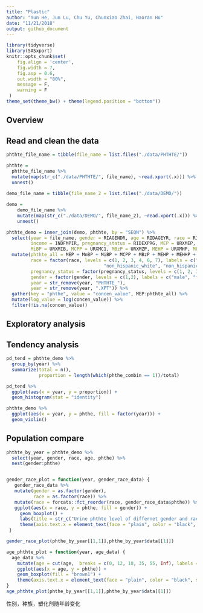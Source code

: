 ```yaml
---
title: "Plastic"
author: "Yun He, Jun Lu, Chu Yu, Chunxiao Zhai, Haoran Hu"
date: "11/21/2018"
output: github_document
---
```


```r
library(tidyverse)
library(SASxport)
knitr::opts_chunk$set(
    fig.align = 'center',
    fig.width = 7,
    fig.asp = 0.6,
    out.width = "80%",
    message = F,
    warning = F
 )
theme_set(theme_bw() + theme(legend.position = "bottom"))


```

## Overview

## Read and clean the data
```r
phthte_file_name = tibble(file_name = list.files("./data/PHTHTE/"))

phthte =
  phthte_file_name %>% 
  mutate(map(str_c("./data/PHTHTE/", file_name), ~read.xport(.x))) %>% 
  unnest() 
    
demo_file_name = tibble(file_name_2 = list.files("./data/DEMO/"))

demo = 
    demo_file_name %>% 
    mutate(map(str_c("./data/DEMO/", file_name_2), ~read.xport(.x))) %>% 
    unnest()

phthte_demo = inner_join(demo, phthte, by = "SEQN") %>%
  select(year = file_name, gender = RIAGENDR, age = RIDAGEYR, race = RIDRETH3, weight = WTMEC2YR, 
         income = INDFMPIR, pregnancy_status = RIDEXPRG, MEP = URXMEP, MnBP = URXMBP, 
         MiBP = URXMIB, MCPP = URXMC1, MBzP = URXMZP, MEHP = URXMHP, MEHHP = URXMHH, MEOHP = URXMOH) %>%
  mutate(phthte_all = MEP + MnBP + MiBP + MCPP + MBzP + MEHP + MEHHP + MEHHP,
         race = factor(race, levels = c(1, 2, 3, 4, 6, 7), labels = c("mexican_american", "other_hispanic",
                                    "non_hispanic_white", "non_hispanic_black", "non_hispanic_asian", "other_race")),
         pregnancy_status = factor(pregnancy_status, levels = c(1, 2, 3), labels = c("yes", "no", "unknown")),
         gender = factor(gender, levels = c(1,2), labels = c("male", "female")),
         year = str_remove(year, "PHTHTE_"),
         year = str_remove(year, ".XPT")) %>%
  gather(key = "phthe", value = "concen_value", MEP:phthte_all) %>% 
  mutate(log_value = log(concen_value)) %>% 
  filter(!is.na(concen_value))
```

## Exploratory analysis

## Tendency analysis
```r
pd_tend = phthte_demo %>%
  group_by(year) %>%
  summarize(total = n(),
            proportion = length(which(phthe_combin == 1))/total)

pd_tend %>%
  ggplot(aes(x = year, y = proportion)) +
  geom_histogram(stat = "identity")

phthte_demo %>%
  ggplot(aes(x = year, y = phthe, fill = factor(year))) +
  geom_violin()
```

## Population compare

```r
phthte_by_year = phthte_demo %>% 
  select(year, gender, race, age, phthe) %>% 
  nest(gender:phthe)


gender_race_plot = function(year, gender_race_data) {
   gender_race_data %>% 
   mutate(gender = as.factor(gender),
          race = as.factor(race)) %>% 
   mutate(race = forcats::fct_reorder(race, gender_race_data$phthe)) %>% 
   ggplot(aes(x = race, y = phthe, fill = gender)) + 
     geom_boxplot() + 
     labs(title = str_c("Urine phthte level of differnet gender and race group in ", year), y = "Urine phthte level") +
     theme(axis.text.x = element_text(face = "plain", color = "black", size = 10, angle = 30,hjust = 1))
 }

gender_race_plot(phthe_by_year[[1,1]],phthe_by_year$data[[1]])

age_phthte_plot = function(year, age_data) {
  age_data %>% 
    mutate(age = cut(age,  breaks = c(0, 12, 18, 35, 55, Inf), labels = c("Young children(0-12ys)", "Teenagers(13-18ys)", "Young adults(19-35ys)", "Middle-aged adults(36-55ys)", "Older adults(>55ys)"))) %>% 
    ggplot(aes(x = age, y = phthe)) + 
    geom_boxplot(fill = "brown1") + 
    theme(axis.text.x = element_text(face = "plain", color = "black", size = 10, angle = 30,hjust = 1))
}
age_phthte_plot(phthe_by_year[[1,1]],phthe_by_year$data[[1]])

```

性别，种族，塑化剂随年龄变化


